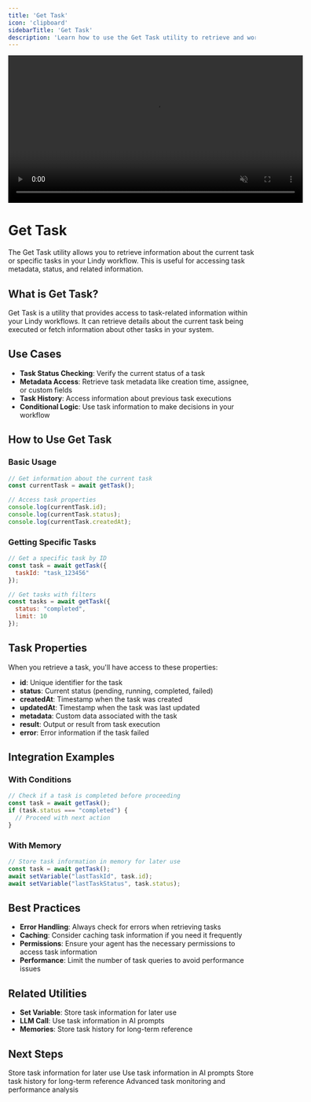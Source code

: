 ```yaml
---
title: 'Get Task'
icon: 'clipboard'
sidebarTitle: 'Get Task'
description: 'Learn how to use the Get Task utility to retrieve and work with task information'
---
```


<div style={{ display: 'flex', justifyContent: 'center', margin: '2rem 0' }}>
  <div className="video-card">
    <video
      src="https://lindy-docs-content.nyc3.digitaloceanspaces.com/Human%20in%20Loop.mp4"
      width="600"
      autoPlay
      muted
      loop
      playsInline
      style={{ display: 'block', width: '100%', borderRadius: '16px' }}
    />
  </div>
</div>

# Get Task

The Get Task utility allows you to retrieve information about the current task or specific tasks in your Lindy workflow. This is useful for accessing task metadata, status, and related information.

## What is Get Task?

Get Task is a utility that provides access to task-related information within your Lindy workflows. It can retrieve details about the current task being executed or fetch information about other tasks in your system.

## Use Cases

- **Task Status Checking**: Verify the current status of a task
- **Metadata Access**: Retrieve task metadata like creation time, assignee, or custom fields
- **Task History**: Access information about previous task executions
- **Conditional Logic**: Use task information to make decisions in your workflow

## How to Use Get Task

### Basic Usage

```javascript
// Get information about the current task
const currentTask = await getTask();

// Access task properties
console.log(currentTask.id);
console.log(currentTask.status);
console.log(currentTask.createdAt);
```

### Getting Specific Tasks

```javascript
// Get a specific task by ID
const task = await getTask({
  taskId: "task_123456"
});

// Get tasks with filters
const tasks = await getTask({
  status: "completed",
  limit: 10
});
```

## Task Properties

When you retrieve a task, you'll have access to these properties:

- **id**: Unique identifier for the task
- **status**: Current status (pending, running, completed, failed)
- **createdAt**: Timestamp when the task was created
- **updatedAt**: Timestamp when the task was last updated
- **metadata**: Custom data associated with the task
- **result**: Output or result from task execution
- **error**: Error information if the task failed

## Integration Examples

### With Conditions

```javascript
// Check if a task is completed before proceeding
const task = await getTask();
if (task.status === "completed") {
  // Proceed with next action
}
```

### With Memory

```javascript
// Store task information in memory for later use
const task = await getTask();
await setVariable("lastTaskId", task.id);
await setVariable("lastTaskStatus", task.status);
```

## Best Practices

- **Error Handling**: Always check for errors when retrieving tasks
- **Caching**: Consider caching task information if you need it frequently
- **Permissions**: Ensure your agent has the necessary permissions to access task information
- **Performance**: Limit the number of task queries to avoid performance issues

## Related Utilities

- **Set Variable**: Store task information for later use
- **LLM Call**: Use task information in AI prompts
- **Memories**: Store task history for long-term reference

## Next Steps

<CardGroup cols={2}>
  <Card title="Set Variables" href="/skills/lindy-utilities/set-variables" icon="database">
    Store task information for later use
  </Card>
  <Card title="LLM Call" href="/skills/lindy-utilities/llm-call" icon="database">
    Use task information in AI prompts
  </Card>
  <Card title="Memories" href="/skills/lindy-utilities/memories" icon="database">
    Store task history for long-term reference
  </Card>
  <Card title="Observability" href="/skills/lindy-utilities/observability" icon="magnifying-glass">
    Advanced task monitoring and performance analysis
  </Card>
</CardGroup> 